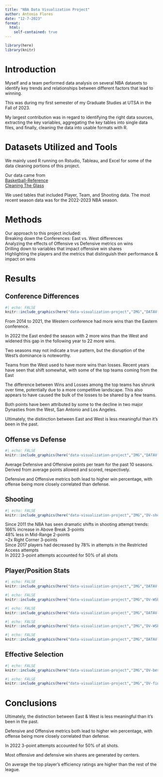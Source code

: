 ```yaml
---
title: "NBA Data Visualization Project"
author: Antonio Flores
date: "12-7-2023"
format: 
  html:
    self-contained: true 
---
```



```r
library(here)
library(knitr)
```
# Introduction

Myself and a team performed data analysis on several NBA datasets to identify key trends and relationships between different factors that lead to winning. 

This was during my first semester of my Graduate Studies at UTSA in the Fall of 2023.

My largest contribution was in regard to identifying the right data sources, extracting the key variables, aggregating the key tables into single data files, and finally, cleaning the data into usable formats with R. 


# Datasets Utilized and Tools

We mainly used R running on Rstudio, Tableau, and Excel for some of the data cleaning portions of this project.

Our data came from\
[Basketball-Reference](https://www.basketball-reference.com/leagues/NBA_2023_totals.html) \
[Cleaning The Glass](https://cleaningtheglass.com/stats/league/summary)

We used tables that included Player, Team, and Shooting data. The most recent season data was for the 2022-2023 NBA season.\

# Methods
Our approach to this project included:\
Breaking down the Conferences: East vs. West differences\
Analyzing the effects of Offensive vs Defensive metrics on wins\
Drilling down to variables that impact offensive win shares\
Highlighting the players and the metrics that distinguish their performance & impact on wins\


# Results 

## Conference Differences

```r
#| echo: FALSE
knitr::include_graphics(here("data-visualization-project","IMG","DATAV-EvW.png"))
```

From 2014 to 2021, the Western conference had more wins than the Eastern conference. 

In 2022 the East ended the season with 2 more wins than the West and widened this gap in the following year to 22 more wins.

Two seasons may not indicate a true pattern, but the disruption of the West's dominance is noteworthy.

Teams from the West used to have more wins than losses. Recent years have seen that shift somewhat, with some of the top teams coming from the East

The difference between Wins and Losses among the top teams has shrunk over time, potentially due to a more competitive landscape. This also appears to have caused the bulk of the losses to be shared by a few teams.

Both points have been attributed by some to the decline in two major Dynasties from the West, San Antonio and Los Angeles.

Ultimately, the distinction between East and West is less meaningful than it's been in the past.



## Offense vs Defense
```r
#| echo: FALSE
knitr::include_graphics(here("data-visualization-project","IMG","DATAV-OFFDEF.png"))
```
Average Defensive and Offensive points per team for the past 10 seasons. Derived from average points allowed and scored, respectively.\

Defensive and Offensive metrics both lead to higher win percentage, with offense being more closely correlated than defense.\

## Shooting

```r
#| echo: FALSE
knitr::include_graphics(here("data-visualization-project","IMG","DV-shooting.png"))
```
Since 2011 the NBA has seen dramatic shifts in shooting attempt trends:\
166% increase in Above Break 3-points\
48% less in Mid-Range 2-points\
~2x Right Corner 3-points\
Since 2017 players had decreased by 78% in attempts in the Restricted Access attempts\
In 2022 3-point attempts accounted for 50% of all shots\


## Player/Position Stats

```r
#| echo: FALSE
knitr::include_graphics(here("data-visualization-project","IMG","DATAV-SHOTchange.png"))
```

```r
#| echo: FALSE
knitr::include_graphics(here("data-visualization-project","IMG","DV-WSbyPosition.png"))
```

```r
#| echo: FALSE
knitr::include_graphics(here("data-visualization-project","IMG","DATAV-winshares.png"))
```
```r
#| echo: FALSE
knitr::include_graphics(here("data-visualization-project","IMG","DV-WSbyPositionDEF.png"))
```


```r
#| echo: FALSE
knitr::include_graphics(here("data-visualization-project","IMG","DATAV-winsharesDEF.png"))
```

## Effective Selection
```r
#| echo: FALSE
knitr::include_graphics(here("data-visualization-project","IMG","DV-bestplayers.png"))
```

```r
#| echo: FALSE
knitr::include_graphics(here("data-visualization-project","IMG","DV-finalsMVP.png"))
```

# Conclusions

Ultimately, the distinction between East & West is less meaningful than it's been in the past.\

Defensive and Offensive metrics both lead to higher win percentage, with offense being more closely correlated than defense.\

In 2022 3-point attempts accounted for 50% of all shots.\

Most offensive and defensive win shares are generated by centers.\

On average the top player’s efficiency ratings are higher than the rest of the league.
